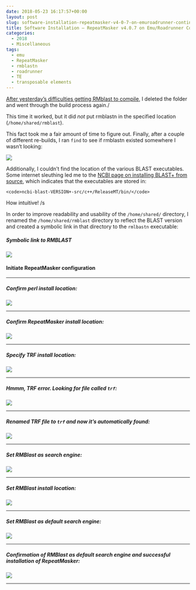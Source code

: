 ```yaml
---
date: 2018-05-23 16:17:57+00:00
layout: post
slug: software-installation-repeatmasker-v4-0-7-on-emuroadrunner-continued
title: Software Installation – RepeatMasker v4.0.7 on Emu/Roadrunner Continued
categories:
  - 2018
  - Miscellaneous
tags:
  - emu
  - RepeatMasker
  - rmblastn
  - roadrunner
  - TE
  - transposable elements
---
```


[After yesterday's difficulties getting RMblast to compile](https://robertslab.github.io/sams-notebook/posts/2018/2018-05-22-software-installation-repeatmasker-v4-0-7-on-emuroadrunner/), I deleted the folder and went through the build process again./

This time it worked, but it did _not_ put rmblastn in the specified location (`/home/shared/rmblast`).

This fact took me a fair amount of time to figure out. Finally, after a couple of different re-builds, I ran `find` to see if rmblastn existed somewhere I wasn't looking:

![](https://owl.fish.washington.edu/Athaliana/20180523_rmblast_install_01.png)

Additionally, I couldn't find the location of the various BLAST executables. Some internet sleuthing led me to the [NCBI page on installing BLAST+ from source](https://www.ncbi.nlm.nih.gov/books/NBK279671/), which indicates that the executables are stored in:


    
    <code>ncbi-blast-VERSION+-src/c++/ReleaseMT/bin/</code>



How intuitive! /s

In order to improve readability and usability of the `/home/shared/` directory, I renamed the `/home/shared/rmblast` directory to reflect the BLAST version and created a symbolic link in that directory to the `rmlbastn` executable:



##### Symbolic link to RMBLAST



![](https://owl.fish.washington.edu/Athaliana/20180523_rmblast_install_02.png)



#### Initiate RepeatMasker configuration





* * *





##### Confirm perl install location:



![](https://owl.fish.washington.edu/Athaliana/20180523_rmblast_install_03.png)



* * *





##### Confirm RepeatMasker install location:



![](https://owl.fish.washington.edu/Athaliana/20180523_rmblast_install_04.png)



* * *





##### Specify TRF install location:



![](https://owl.fish.washington.edu/Athaliana/20180523_rmblast_install_05.png)



* * *





##### Hmmm, TRF error. Looking for file called `trf`:



![](https://owl.fish.washington.edu/Athaliana/20180523_rmblast_install_06.png)



* * *





##### Renamed TRF file to `trf` and now it's automatically found:



![](https://owl.fish.washington.edu/Athaliana/20180523_rmblast_install_07.png)



* * *





##### Set RMBlast as search engine:



![](https://owl.fish.washington.edu/Athaliana/20180523_rmblast_install_08.png)



* * *





##### Set RMBlast install location:



![](https://owl.fish.washington.edu/Athaliana/20180523_rmblast_install_09.png)



* * *





##### Set RMBlast as default search engine:



![](https://owl.fish.washington.edu/Athaliana/20180523_rmblast_install_10.png)



* * *





##### Confirmation of RMBlast as default search engine and successful installation of RepeatMasker:



![](https://owl.fish.washington.edu/Athaliana/20180523_rmblast_install_12.png)



* * *
